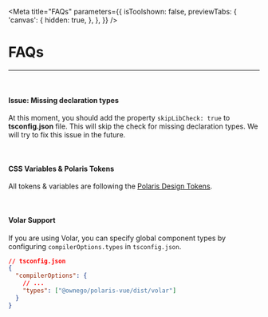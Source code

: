 
<Meta
  title="FAQs"
  parameters={{
    isToolshown: false,
    previewTabs: {
      'canvas': {
        hidden: true,
      },
    },
  }}
/>

# FAQs

---
<br/>

#### **Issue: Missing declaration types**

At this moment, you should add the property `skipLibCheck: true` to **tsconfig.json** file.
This will skip the check for missing declaration types.
We will try to fix this issue in the future.

<br/>

#### **CSS Variables & Polaris Tokens**

All tokens & variables are following the [Polaris Design Tokens](https://polaris.shopify.com/tokens/all-tokens).

<br/>

#### **Volar Support**

If you are using Volar, you can specify global component types by configuring `compilerOptions.types` in `tsconfig.json`.

```json
// tsconfig.json
{
  "compilerOptions": {
    // ...
    "types": ["@ownego/polaris-vue/dist/volar"]
  }
}
```


